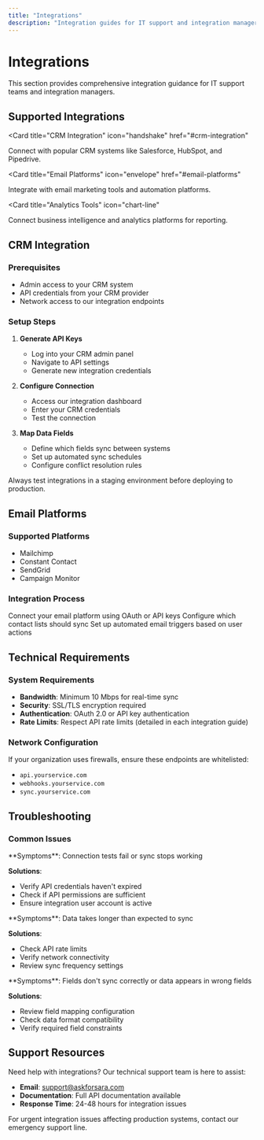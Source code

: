 ```yaml
---
title: "Integrations"
description: "Integration guides for IT support and integration managers"
---
```


# Integrations

This section provides comprehensive integration guidance for IT support teams and integration managers.

## Supported Integrations

<Card
  title="CRM Integration"
  icon="handshake"
  href="#crm-integration"
>
  Connect with popular CRM systems like Salesforce, HubSpot, and Pipedrive.
</Card>

<Card
  title="Email Platforms"
  icon="envelope"
  href="#email-platforms"
>
  Integrate with email marketing tools and automation platforms.
</Card>

<Card
  title="Analytics Tools"
  icon="chart-line"
>
  Connect business intelligence and analytics platforms for reporting.
</Card>

## CRM Integration

### Prerequisites
- Admin access to your CRM system
- API credentials from your CRM provider
- Network access to our integration endpoints

### Setup Steps

1. **Generate API Keys**
   - Log into your CRM admin panel
   - Navigate to API settings
   - Generate new integration credentials

2. **Configure Connection**
   - Access our integration dashboard
   - Enter your CRM credentials
   - Test the connection

3. **Map Data Fields**
   - Define which fields sync between systems
   - Set up automated sync schedules
   - Configure conflict resolution rules

<Warning>
Always test integrations in a staging environment before deploying to production.
</Warning>

## Email Platforms

### Supported Platforms
- Mailchimp
- Constant Contact
- SendGrid
- Campaign Monitor

### Integration Process

<Steps>
  <Step title="Platform Authentication">
    Connect your email platform using OAuth or API keys
  </Step>
  <Step title="List Synchronization">
    Configure which contact lists should sync
  </Step>
  <Step title="Automation Setup">
    Set up automated email triggers based on user actions
  </Step>
</Steps>

## Technical Requirements

### System Requirements
- **Bandwidth**: Minimum 10 Mbps for real-time sync
- **Security**: SSL/TLS encryption required
- **Authentication**: OAuth 2.0 or API key authentication
- **Rate Limits**: Respect API rate limits (detailed in each integration guide)

### Network Configuration
If your organization uses firewalls, ensure these endpoints are whitelisted:
- `api.yourservice.com`
- `webhooks.yourservice.com`
- `sync.yourservice.com`

## Troubleshooting

### Common Issues

<Accordion title="Authentication Failures">
**Symptoms**: Connection tests fail or sync stops working

**Solutions**:
- Verify API credentials haven't expired
- Check if API permissions are sufficient
- Ensure integration user account is active
</Accordion>

<Accordion title="Sync Delays">
**Symptoms**: Data takes longer than expected to sync

**Solutions**:
- Check API rate limits
- Verify network connectivity
- Review sync frequency settings
</Accordion>

<Accordion title="Data Mapping Errors">
**Symptoms**: Fields don't sync correctly or data appears in wrong fields

**Solutions**:
- Review field mapping configuration
- Check data format compatibility
- Verify required field constraints
</Accordion>

## Support Resources

Need help with integrations? Our technical support team is here to assist:

- **Email**: support@askforsara.com
- **Documentation**: Full API documentation available
- **Response Time**: 24-48 hours for integration issues

<Info>
For urgent integration issues affecting production systems, contact our emergency support line.
</Info>